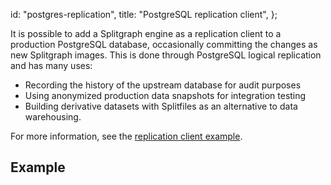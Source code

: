   id: "postgres-replication",
  title: "PostgreSQL replication client",
};

It is possible to add a Splitgraph engine as a replication client to a production PostgreSQL database, occasionally committing the changes as new Splitgraph images. This is done through PostgreSQL logical replication and has many uses:

- Recording the history of the upstream database for audit purposes
- Using anonymized production data snapshots for integration testing
- Building derivative datasets with Splitfiles as an alternative to data warehousing.

For more information, see the [replication client example](https://github.com/splitgraph/splitgraph/tree/master/examples/pg-replication).

## Example

<cast src="@splitgraph/content/casts/versioned/latest/pg-replication.cast" />
